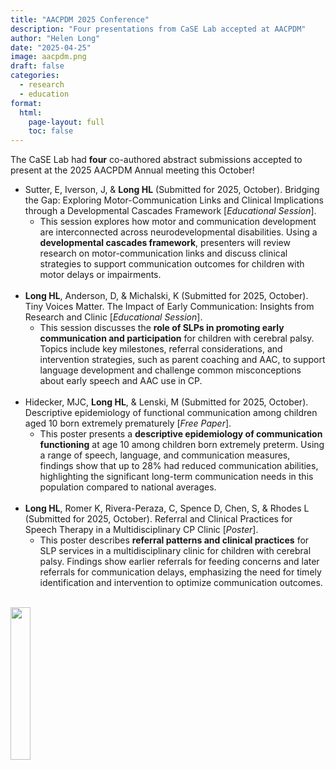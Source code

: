 ```yaml
---
title: "AACPDM 2025 Conference"
description: "Four presentations from CaSE Lab accepted at AACPDM"
author: "Helen Long"
date: "2025-04-25"
image: aacpdm.png
draft: false
categories:
  - research
  - education
format:
  html:
    page-layout: full
    toc: false
---
```


The CaSE Lab had **four** co-authored abstract submissions accepted to present at the 2025 AACPDM Annual meeting this October! 

- Sutter, E, Iverson, J, & **Long HL** (Submitted for 2025, October). Bridging the Gap: Exploring Motor-Communication Links and Clinical Implications through a Developmental Cascades Framework [*Educational Session*].
   - This session explores how motor and communication development are interconnected across neurodevelopmental disabilities. Using a **developmental cascades framework**, presenters will review research on motor-communication links and discuss clinical strategies to support communication outcomes for children with motor delays or impairments. <br /><br />

- **Long HL**, Anderson, D, & Michalski, K (Submitted for 2025, October). Tiny Voices Matter. The Impact of Early Communication: Insights from Research and Clinic [*Educational Session*].
   - This session discusses the **role of SLPs in promoting early communication and participation** for children with cerebral palsy. Topics include key milestones, referral considerations, and intervention strategies, such as parent coaching and AAC, to support language development and challenge common misconceptions about early speech and AAC use in CP. <br /><br />

- Hidecker, MJC, **Long HL**, & Lenski, M (Submitted for 2025, October). Descriptive epidemiology of functional communication among children aged 10 born extremely prematurely [*Free Paper*]. 
   - This poster presents a **descriptive epidemiology of communication functioning** at age 10 among children born extremely preterm. Using a range of speech, language, and communication measures, findings show that up to 28% had reduced communication abilities, highlighting the significant long-term communication needs in this population compared to national averages. <br /><br />

- **Long HL**, Romer K, Rivera-Peraza, C, Spence D, Chen, S, & Rhodes L (Submitted for 2025, October). Referral and Clinical Practices for Speech Therapy in a Multidisciplinary CP Clinic [*Poster*]. 
   - This poster describes **referral patterns and clinical practices** for SLP services in a multidisciplinary clinic for children with cerebral palsy. Findings show earlier referrals for feeding concerns and later referrals for communication delays, emphasizing the need for timely identification and intervention to optimize communication outcomes. <br /><br />
   
![](conference-square-small.png){.hero width=25%}





